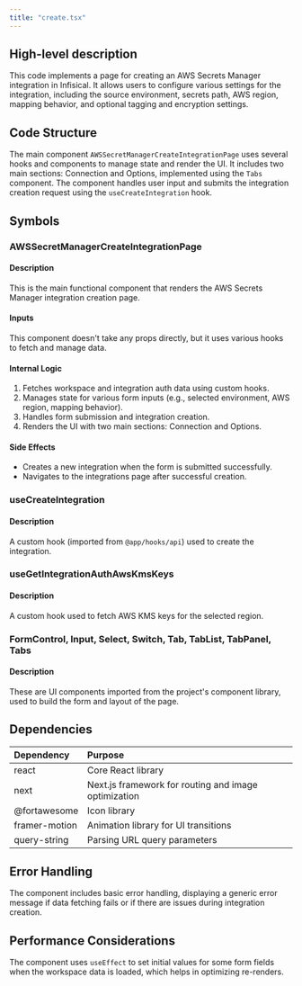 ```yaml
---
title: "create.tsx"
---
```


## High-level description
This code implements a page for creating an AWS Secrets Manager integration in Infisical. It allows users to configure various settings for the integration, including the source environment, secrets path, AWS region, mapping behavior, and optional tagging and encryption settings.

## Code Structure
The main component `AWSSecretManagerCreateIntegrationPage` uses several hooks and components to manage state and render the UI. It includes two main sections: Connection and Options, implemented using the `Tabs` component. The component handles user input and submits the integration creation request using the `useCreateIntegration` hook.

## Symbols

### AWSSecretManagerCreateIntegrationPage
#### Description
This is the main functional component that renders the AWS Secrets Manager integration creation page.

#### Inputs
This component doesn't take any props directly, but it uses various hooks to fetch and manage data.

#### Internal Logic
1. Fetches workspace and integration auth data using custom hooks.
2. Manages state for various form inputs (e.g., selected environment, AWS region, mapping behavior).
3. Handles form submission and integration creation.
4. Renders the UI with two main sections: Connection and Options.

#### Side Effects
- Creates a new integration when the form is submitted successfully.
- Navigates to the integrations page after successful creation.

### useCreateIntegration
#### Description
A custom hook (imported from `@app/hooks/api`) used to create the integration.

### useGetIntegrationAuthAwsKmsKeys
#### Description
A custom hook used to fetch AWS KMS keys for the selected region.

### FormControl, Input, Select, Switch, Tab, TabList, TabPanel, Tabs
#### Description
These are UI components imported from the project's component library, used to build the form and layout of the page.

## Dependencies
| Dependency | Purpose |
|:-----------|:--------|
| react | Core React library |
| next | Next.js framework for routing and image optimization |
| @fortawesome | Icon library |
| framer-motion | Animation library for UI transitions |
| query-string | Parsing URL query parameters |

## Error Handling
The component includes basic error handling, displaying a generic error message if data fetching fails or if there are issues during integration creation.

## Performance Considerations
The component uses `useEffect` to set initial values for some form fields when the workspace data is loaded, which helps in optimizing re-renders.